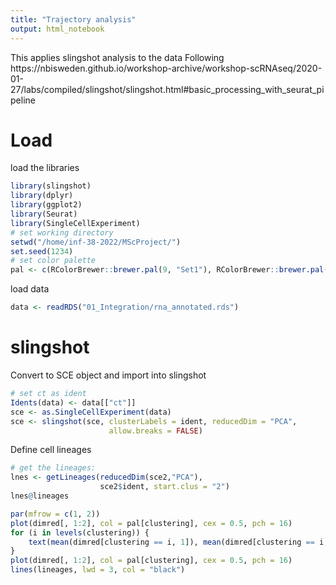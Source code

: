---
title: "Trajectory analysis"
output: html_notebook
---

This applies slingshot analysis to the data
Following
https://nbisweden.github.io/workshop-archive/workshop-scRNAseq/2020-01-27/labs/compiled/slingshot/slingshot.html#basic_processing_with_seurat_pipeline

# Load

load the libraries

```{r}
library(slingshot)
library(dplyr)
library(ggplot2)
library(Seurat)
library(SingleCellExperiment)
# set working directory
setwd("/home/inf-38-2022/MScProject/")
set.seed(1234)
# set color palette
pal <- c(RColorBrewer::brewer.pal(9, "Set1"), RColorBrewer::brewer.pal(8, "Set2"))
```
load data
```{r}
data <- readRDS("01_Integration/rna_annotated.rds")
```


# slingshot
Convert to SCE object and import into slingshot
```{r}
# set ct as ident
Idents(data) <- data[["ct"]]
sce <- as.SingleCellExperiment(data)
sce <- slingshot(sce, clusterLabels = ident, reducedDim = "PCA",
                      allow.breaks = FALSE)
```

Define cell lineages
```{r}
# get the lineages:
lnes <- getLineages(reducedDim(sce2,"PCA"),
                    sce2$ident, start.clus = "2")
lnes@lineages
```
```{r}
par(mfrow = c(1, 2))
plot(dimred[, 1:2], col = pal[clustering], cex = 0.5, pch = 16)
for (i in levels(clustering)) {
    text(mean(dimred[clustering == i, 1]), mean(dimred[clustering == i, 2]), labels = i, font = 2)
}
plot(dimred[, 1:2], col = pal[clustering], cex = 0.5, pch = 16)
lines(lineages, lwd = 3, col = "black")
```
